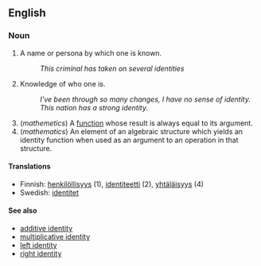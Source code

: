 ==English==

===Noun===

# A name or persona by which one is known.
#: ''This criminal has taken on several identities''
# Knowledge of who one is.
#: ''I've been through so many changes, I have no sense of identity.''
#: ''This nation has a strong identity.''
#(''mathemetics'') A [[function]] whose result is always equal to its argument.
#(''mathematics'') An element of an algebraic structure which yields an identity function when used as an argument to an operation in that structure.

====Translations====

*Finnish: [[henkilöllisyys]] (1), [[identiteetti]] (2), [[yhtäläisyys]] (4)
*Swedish: [[identitet]] 

====See also====
*[[additive identity]]
*[[multiplicative identity]]
*[[left identity]]
*[[right identity]]